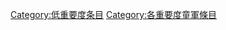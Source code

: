 {{catmore1|[[Wikipedia:童軍专题|Wikipedia:童軍专题]]}}
{{Articles by Importance|topic=童軍|project=童軍|format=TOC}}
{{emptycat}}

[[Category:低重要度条目|Category:低重要度条目]]
[[Category:各重要度童軍條目|Category:各重要度童軍條目]]